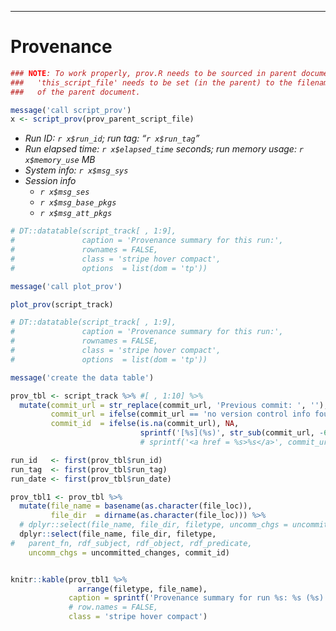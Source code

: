 -----

# Provenance

``` r
### NOTE: To work properly, prov.R needs to be sourced in parent document; and
###   'this_script_file' needs to be set (in the parent) to the filename
###   of the parent document.

message('call script_prov')
x <- script_prov(prov_parent_script_file) 
```

- _Run ID: `r x$run_id`; run tag: "`r x$run_tag`"_
- _Run elapsed time: `r x$elapsed_time` seconds; run memory usage: `r x$memory_use` MB_
- _System info: `r x$msg_sys`_
- _Session info_
    - _`r x$msg_ses`_
    - _`r x$msg_base_pkgs`_
    - _`r x$msg_att_pkgs`_
    
``` r

# DT::datatable(script_track[ , 1:9],
#               caption = 'Provenance summary for this run:',
#               rownames = FALSE,
#               class = 'stripe hover compact',
#               options  = list(dom = 'tp'))

message('call plot_prov')

plot_prov(script_track)

```

``` r

# DT::datatable(script_track[ , 1:9],
#               caption = 'Provenance summary for this run:',
#               rownames = FALSE,
#               class = 'stripe hover compact',
#               options  = list(dom = 'tp'))

message('create the data table')

prov_tbl <- script_track %>% #[ , 1:10] %>%
  mutate(commit_url = str_replace(commit_url, 'Previous commit: ', ''),
         commit_url = ifelse(commit_url == 'no version control info found', NA, commit_url),
         commit_id  = ifelse(is.na(commit_url), NA,
                             sprintf('[%s](%s)', str_sub(commit_url, -6, -1), commit_url)))
                             # sprintf('<a href = %s>%s</a>', commit_url, str_sub(commit_url, -6, -1))))

run_id   <- first(prov_tbl$run_id)
run_tag  <- first(prov_tbl$run_tag)
run_date <- first(prov_tbl$run_date)

prov_tbl1 <- prov_tbl %>%
  mutate(file_name = basename(as.character(file_loc)),
         file_dir  = dirname(as.character(file_loc))) %>%
  # dplyr::select(file_name, file_dir, filetype, uncomm_chgs = uncommitted_changes, commit_id)
  dplyr::select(file_name, file_dir, filetype, 
#   parent_fn, rdf_subject, rdf_object, rdf_predicate,
    uncomm_chgs = uncommitted_changes, commit_id)


knitr::kable(prov_tbl1 %>% 
               arrange(filetype, file_name),
             caption = sprintf('Provenance summary for run %s: %s (%s)', run_id, run_tag, run_date),             
             # row.names = FALSE,
             class = 'stripe hover compact')

```

